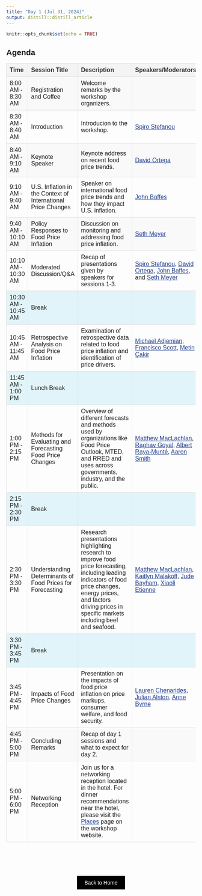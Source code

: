 ```yaml
---
title: "Day 1 (Jul 31, 2024)"
output: distill::distill_article
---
```


```r
knitr::opts_chunk$set(echo = TRUE)
```

<style>
  @import url('https://fonts.googleapis.com/css2?family=Public+Sans&display=swap');

  body {
    font-family: 'Public Sans', sans-serif;
  }

  .agenda-table {
    width: 100%;
    border-collapse: collapse;
  }

  .agenda-table th, .agenda-table td {
    border: 1px solid #ddd;
    padding: 8px;
    text-align: left;
  }

  .agenda-table th {
    background-color: #f4f4f4;
    color: #333;
  }

  .agenda-table td a {
    color: #23408F; /* Matching the color used for headers */
  }

  .agenda-table .session-time {
    width: 15%; /* Adjust the width of the Time column */
  }

  .break-row {
    background-color: #e0f4f9; /* Light blue color specifically for break rows */
  }
  
  .agenda-table tbody tr:nth-child(odd):not(.break-row) {
    background-color: #f9f9f9; /* Apply grey shading only to non-break odd rows */
  }
</style>

## Agenda

<table class="agenda-table">
  <thead>
    <tr>
      <th>Time</th>
      <th>Session Title</th>
      <th>Description</th>
      <th>Speakers/Moderators</th>
    </tr>
  </thead>
  <tbody>
    <tr>
      <td class="session-time">8:00 AM - 8:30 AM</td>
      <td>Registration and Coffee</td>
      <td>Welcome remarks by the workshop organizers.</td>
      <td></td>
    </tr>
    <tr>
      <td class="session-time">8:30 AM - 8:40 AM</td>
      <td>Introduction</td>
      <td>Introducion to the workshop.</td>
      <td><a href="speakers/spiro.html" target="_blank">Spiro Stefanou</a></td>
    </tr>
    <tr>
      <td class="session-time">8:40 AM - 9:10 AM</td>
      <td>Keynote Speaker</td>
      <td>Keynote address on recent food price trends.</td>
      <td><a href="speakers/ortega.html" target="_blank">David Ortega</a></td>
    </tr>
    <tr>
      <td class="session-time">9:10 AM - 9:40 AM</td>
      <td>U.S. Inflation in the Context of International Price Changes</td>
      <td>Speaker on international food price trends and how they impact U.S. inflation.</td>
      <td><a href="speakers/baffes.html" target="_blank">John Baffes</a></td>
    </tr>
    <tr>
      <td class="session-time">9:40 AM - 10:10 AM</td>
      <td>Policy Responses to Food Price Inflation</td>
      <td>Discussion on monitoring and addressing food price inflation.</td>
      <td><a href="speakers/meyer.html" target="_blank">Seth Meyer</a></td>
    </tr>
    <tr>
      <td class="session-time">10:10 AM - 10:30 AM</td>
      <td>Moderated Discussion/Q&A</td>
      <td>Recap of presentations given by speakers for sessions 1-3.</td>
      <td><a href="speakers/spiro.html" target="_blank">Spiro Stefanou</a>, <a href="speakers/ortega.html" target="_blank">David Ortega</a>, <a href="speakers/baffes.html" target="_blank">John Baffes</a>, and <a href="speakers/meyer.html" target="_blank">Seth Meyer</a></td>
    </tr>
    <tr class="break-row">
      <td class="session-time">10:30 AM - 10:45 AM</td>
      <td>Break</td>
      <td></td>
      <td></td>
    </tr>
    <tr>
      <td class="session-time">10:45 AM - 11:45 AM</td>
      <td>Retrospective Analysis on Food Price Inflation</td>
      <td>Examination of retrospective data related to food price inflation and identification of price drivers.</td>
      <td><a href="speakers/adjemian.html" target="_blank">Michael Adjemian</a>, <a href="speakers/scott.html" target="_blank">Francisco Scott</a>, <a href="speakers/cakir.html" target="_blank">Metin Çakir</a></td>
    </tr>
    <tr class="break-row">
      <td class="session-time">11:45 AM - 1:00 PM</td>
      <td>Lunch Break</td>
      <td></td>
      <td></td>
    </tr>
    <tr>
      <td class="session-time">1:00 PM - 2:15 PM</td>
      <td>Methods for Evaluating and Forecasting Food Price Changes</td>
      <td>Overview of different forecasts and methods used by organizations like Food Price Outlook, MTED, and RRED and uses across governments, industry, and the public.</td>
      <td><a href="speakers/maclachlan.html" target="_blank">Matthew MacLachlan</a>, <a href="speakers/goyal.html" target="_blank">Raghav Goyal</a>, <a href="speakers/raya.html" target="_blank">Albert Raya-Munté</a>, <a href="speakers/smith.html" target="_blank">Aaron Smith</a></td>
    </tr>
    <tr class="break-row">
      <td class="session-time">2:15 PM - 2:30 PM</td>
      <td>Break</td>
      <td></td>
      <td></td>
    </tr>
    <tr>
      <td class="session-time">2:30 PM - 3:30 PM</td>
      <td>Understanding Determinants of Food Prices for Forecasting</td>
      <td>Research presentations highlighting research to improve food price forecasting, including leading indicators of food price changes, energy prices, and factors driving prices in specific markets including beef and seafood.</td>
      <td><a href="speakers/maclachlan.html" target="_blank">Matthew MacLachlan</a>, <a href="speakers/malakoff.html" target="_blank">Kaitlyn Malakoff</a>, <a href="speakers/bayham.html" target="_blank">Jude Bayham</a>, <a href="speakers/etienne.html" target="_blank">Xiaoli Etienne</a></td>
    </tr>
    <tr class="break-row">
      <td class="session-time">3:30 PM - 3:45 PM</td>
      <td>Break</td>
      <td></td>
      <td></td>
    </tr>
    <tr>
      <td class="session-time">3:45 PM - 4:45 PM</td>
      <td>Impacts of Food Price Changes</td>
      <td>Presentation on the impacts of food price inflation on price markups, consumer welfare, and food security.</td>
      <td><a href="speakers/chenarides.html" target="_blank">Lauren Chenarides</a>, <a href="speakers/alston.html" target="_blank">Julian Alston</a>, <a href="speakers/byrne.html" target="_blank">Anne Byrne</a></td>
    </tr>
    <tr>
      <td class="session-time">4:45 PM - 5:00 PM</td>
      <td>Concluding Remarks</td>
      <td>Recap of day 1 sessions and what to expect for day 2.</td>
      <td></td>
    </tr>
    <tr>
      <td class="session-time">5:00 PM - 6:00 PM</td>
      <td>Networking Reception</td>
      <td>Join us for a networking reception located in the hotel. For dinner recommendations near the hotel, please visit the <a href="places.html" target="_blank">Places</a> page on the workshop website.</td>
      <td></td>
    </tr>
  </tbody>
</table>


<!--
## Agenda

| Time | Description | Speakers/Moderators | 
|----------------------|---------------------------------------|------------------------------------------|
| 8:00 AM - 8:30 AM    | Registration and Coffee                                                  | |
| 8:30 AM - 8:40 AM    | Introduction                                                             | [Spiro Stefanou](spiro.html) |
| 8:40 AM - 9:10 AM    | Keynote Speaker                                                          | [David Ortega](ortega.html) |
| 9:10 AM - 9:40 AM    | U.S. Inflation in the Context of International Price Changes             | [John Baffes](baffes.html) |
| 9:40 AM - 10:10 AM   | Policy Responses to Food Price Inflation                                 | [Seth Meyer](meyer.html) |
| 10:10 AM - 10:30 AM  | Moderated Discussion/Q&A                                                 | [Spiro Stefanou](spiro.html), [David Ortega](ortega.html), [John Baffes](baffes.html), and  [Seth Meyer](meyer.html) |
| 10:30 AM - 10:45 AM  | Break                                                                    | |
| 10:45 AM - 11:45 AM  | Retrospective Analysis on Food Price Inflation                           | [Michael Adjemian](adjemian.html), [Francisco Scott](scott.html), [Metin Çakir](cakir.html) |
| 11:45 AM - 1:00 PM   | Lunch Break                                                              | |
| 1:00 PM - 1:15 PM    | Methods for Evaluating and Forecasting Food Price Changes - Introduction | [Matthew MacLachlan](maclachlan.html) |
| 1:15 PM - 2:00 PM    | Methods for Evaluating and Forecasting Food Price Changes - Panel        | [Rahgav Goyal](goyal.html), [Aparna Mathur](mathur.html), and  [Aaron Smith](smith.html) |
| 2:00 PM - 2:15 PM    | Moderated Discussion/Q&A                                                 | [Matthew MacLachlan](maclachlan.html), [Rahgav Goyal](goyal.html), [Aparna Mathur](mathur.html), and  [Aaron Smith](smith.html) |
| 2:15 PM - 2:30 PM    | Break                                                                    | |
| 2:30 PM - 3:30 PM    | Understanding Determinants of Food Prices for Forecasting                | [Matthew MacLachlan](maclachlan.html), [Kaitlyn Malakoff](malakoff.html), [Jude Bayham](bayham.html),  and [Xiaoli Etienne](etienne.html) |
| 3:30 PM - 3:45 PM    | Break                                                                    | |
| 3:45 PM - 4:45 PM    | Impacts of Food Price Changes                                            | [Lauren Chenarides](chenarides.html), [Julian Alston](alston.html), and [Anne Byrne](byrne.html) |
| 4:45 PM - 5:00 PM    | Concluding Remarks                                                       | |
| 5:00 PM - 6:00 PM    | Networking Reception                                                     | |

-->

<!-- ################## -->

<div style="padding-bottom: 60px;"></div>

<!--===================================-->
<div style="text-align: center;">
  <a href="index.html" class="btn" style="background-color: black; color: white; padding: 10px 20px; text-align: center; text-decoration: none; display: inline-block;">Back to Home</a>
</div>








<!-- ################## -->

<!-- Back to Top Button 
<div id="back-to-top" style="position: fixed; bottom: 20px; right: 20px; display: none;">
  <a href="#top" onclick="document.body.scrollTop = 0; document.documentElement.scrollTop = 0; return false;" style="text-decoration: none; color: white; background-color: black; padding: 10px;">Back to Top</a>
</div>

<script>
window.onscroll = function() {scrollFunction()};

function scrollFunction() {
  if (document.body.scrollTop > 20 || document.documentElement.scrollTop > 20) {
    document.getElementById("back-to-top").style.display = "block";
  } else {
    document.getElementById("back-to-top").style.display = "none";
  }
}
</script>
-->

